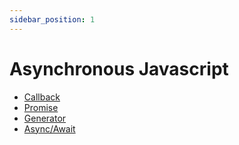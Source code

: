 ```yaml
---
sidebar_position: 1
---
```


# Asynchronous Javascript

- [Callback](/docs/javaScript/asynchronous/callback)
- [Promise](/docs/javaScript/asynchronous/promise)
- [Generator](/docs/javaScript/asynchronous/generator)
- [Async/Await](/docs/javaScript/asynchronous/async-await)